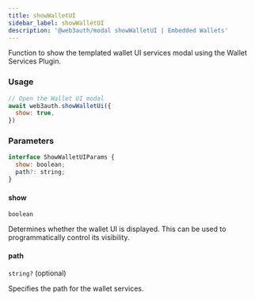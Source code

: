 ```yaml
---
title: showWalletUI
sidebar_label: showWalletUI
description: '@web3auth/modal showWalletUI | Embedded Wallets'
---
```


Function to show the templated wallet UI services modal using the Wallet Services Plugin.

### Usage

```javascript
// Open the Wallet UI modal
await web3auth.showWalletUi({
  show: true,
})
```

### Parameters

```javascript
interface ShowWalletUIParams {
  show: boolean;
  path?: string;
}
```

#### show

`boolean`

Determines whether the wallet UI is displayed. This can be used to programmatically control its visibility.

#### path

`string?` (optional)

Specifies the path for the wallet services.
